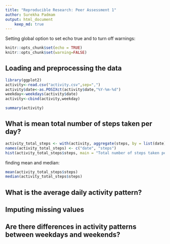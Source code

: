 ```yaml
---
title: "Reproducible Research: Peer Assessment 1"
author: Surekha Padmam
output: html_document
    keep_md: true
---
```




Setting global option to set echo true   and to turn off warnings:

```r
knitr::opts_chunk$set(echo = TRUE)
knitr::opts_chunk$set(warning=FALSE)
```

## Loading and preprocessing the data

```r
library(ggplot2)
activity<-read.csv("activity.csv",sep=",")
activity$date<-as.POSIXct(activity$date,"%Y-%m-%d")
weekday<-weekdays(activity$date)
activity<-cbind(activity,weekday)

summary(activity)
```



## What is mean total number of steps taken per day?
```r
activity_total_steps <- with(activity, aggregate(steps, by = list(date), FUN = sum, na.rm = TRUE))
names(activity_total_steps) <- c("date", "steps")
hist(activity_total_steps$steps, main = "Total number of steps taken per day", xlab = "Total steps taken per day", col = "darkblue", ylim = c(0,20), breaks = seq(0,25000, by=2500))
```
finding mean and median:
```r
mean(activity_total_steps$steps)
median(activity_total_steps$steps)
```


## What is the average daily activity pattern?




## Imputing missing values



## Are there differences in activity patterns between weekdays and weekends?
